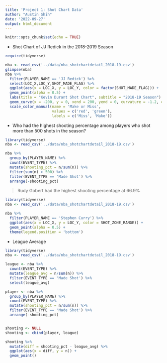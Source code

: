```yaml
---
title: 'Project 1: Shot Chart Data'
author: "Austin Shih"
date: '2022-09-27'
output: html_document
---
```


```r
knitr::opts_chunk$set(echo = TRUE)
```

- Shot Chart of JJ Redick in the 2018-2019 Season 
```r
require(tidyverse)

nba <- read_csv('../data/nba_shotchartdetail_2018-19.csv')
glimpse(nba)
nba %>% 
  filter(PLAYER_NAME == 'JJ Redick') %>%
  select(LOC_X,LOC_Y,SHOT_MADE_FLAG) %>%
  ggplot(aes(x = LOC_X, y = LOC_Y, color = factor(SHOT_MADE_FLAG))) + 
  geom_point(alpha = 0.5) + 
  labs(title = "Kevin Durant Shot Chart", subtitle = "2018-19 Season") + 
  geom_curve(x = -200, y = 0, xend = 200, yend = 0, curvature = -1.2, color = 'black') +
  scale_color_manual(name = 'Make or Miss', 
                     values = c('red', 'green'), 
                     labels = c('Miss', 'Make'))
```

- Who had the highest shooting percentage among players who shot more than 500 shots in the season? 
```r
library(tidyverse)
nba <- read_csv('../data/nba_shotchartdetail_2018-19.csv')

nba %>%
  group_by(PLAYER_NAME) %>%
  count(EVENT_TYPE) %>%
  mutate(shooting_pct = n/sum(n)) %>%
  filter(sum(n) > 500) %>%
  filter(EVENT_TYPE == 'Made Shot') %>%
  arrange(-shooting_pct) 
```
> Rudy Gobert had the highest shooting percentage at 66.9% 

```r
library(tidyverse)
nba <- read_csv('../data/nba_shotchartdetail_2018-19.csv')

nba %>%
  filter(PLAYER_NAME == 'Stephen Curry') %>%
  ggplot(aes(x = LOC_X, y = LOC_Y, color = SHOT_ZONE_RANGE)) + 
  geom_point(alpha = 0.5) + 
  theme(legend.position = 'bottom') 
```

- League Average 
```r
library(tidyverse)
nba <- read_csv('../data/nba_shotchartdetail_2018-19.csv')

league <- nba %>%
  count(EVENT_TYPE) %>%
  mutate(league_avg = n/sum(n)) %>%
  filter(EVENT_TYPE == 'Made Shot') %>%
  select(league_avg)

player <- nba %>%
  group_by(PLAYER_NAME) %>%
  count(EVENT_TYPE) %>%
  mutate(shooting_pct = n/sum(n)) %>%
  filter(EVENT_TYPE == 'Made Shot') %>%
  arrange(-shooting_pct) 


shooting <- NULL
shooting <- cbind(player, league) 

shooting %>%
  mutate(diff = shooting_pct - league_avg) %>%
  ggplot(aes(x = diff, y = n)) + 
  geom_point() 
```
